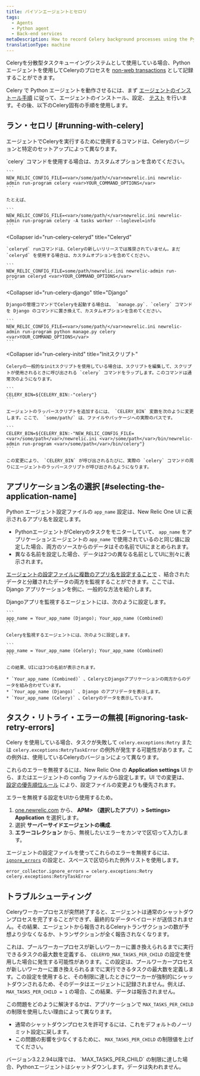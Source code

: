 ```yaml
---
title: パイソンエージェントとセロリ
tags:
  - Agents
  - Python agent
  - Back-end services
metaDescription: How to record Celery background processes using the Python agent.
translationType: machine
---
```


Celeryを分散型タスクキューイングシステムとして使用している場合、Pythonエージェントを使用してCeleryのプロセスを [non-web transactions](/docs/apm/transactions/intro-transactions/monitor-background-processes-other-non-web-transactions) として記録することができます。

Celery で Python エージェントを動作させるには、まず [エージェントのインストール手順](/docs/agents/python-agent/installation-and-configuration/python-agent-installation) に従って、エージェントのインストール、設定、 [テスト](/docs/agents/python-agent/installation-and-configuration/testing-python-agent) を行います。その後、以下のCelery固有の手順を使用します。

## ラン・セロリ [#running-with-celery]

エージェントでCeleryを実行するために使用するコマンドは、Celeryのバージョンと特定のセットアップによって異なります。

<CollapserGroup>
  <Collapser
    id="run-celery-celery"
    title="セロリ"
  >
    `celery` コマンドを使用する場合は、カスタムオプションを含めてください。

    ```
    NEW_RELIC_CONFIG_FILE=<var>/some/path/</var>newrelic.ini newrelic-admin run-program celery <var>YOUR_COMMAND_OPTIONS</var>
    ```

    たとえば、

    ```
    NEW_RELIC_CONFIG_FILE=<var>/some/path/</var>newrelic.ini newrelic-admin run-program celery -A tasks worker --loglevel=info
    ```
  </Collapser>

  <Collapser
    id="run-celery-celeryd"
    title="Celeryd"
  >
    `celeryd` runコマンドは、Celeryの新しいリリースでは推奨されていません。まだ `celeryd` を使用する場合は、カスタムオプションを含めてください。

    ```
    NEW_RELIC_CONFIG_FILE=some/path/newrelic.ini newrelic-admin run-program celeryd <var>YOUR_COMMAND_OPTIONS</var>
    ```
  </Collapser>

  <Collapser
    id="run-celery-django"
    title="Django"
  >
    Djangoの管理コマンドでCeleryを起動する場合は、 `manage.py`. `celery` コマンドを Django のコマンドに置き換えて、カスタムオプションを含めてください。

    ```
    NEW_RELIC_CONFIG_FILE=<var>/some/path/</var>newrelic.ini newrelic-admin run-program python manage.py celery <var>YOUR_COMMAND_OPTIONS</var>
    ```
  </Collapser>

  <Collapser
    id="run-celery-initd"
    title="Initスクリプト"
  >
    Celeryの一般的なinitスクリプトを使用している場合は、スクリプトを編集して、スクリプトが使用されるときに呼び出される `celery` コマンドをラップします。このコマンドは通常次のようになります。

    ```
    CELERY_BIN=${CELERY_BIN:-"celery"}
    ```

    エージェントのラッパースクリプトを追加するには、 `CELERY_BIN` 変数を次のように変更します。ここで、 `some/path/` は、ファイルやパッケージへの実際のパスです。

    ```
    CELERY_BIN=${CELERY_BIN:-"NEW_RELIC_CONFIG_FILE=<var>/some/path</var>/newrelic.ini <var>/some/path</var>/bin/newrelic-admin run-program <var>/some/path</var>/bin/celery"}
    ```

    この変更により、 `CELERY_BIN` が呼び出されるたびに、実際の `celery` コマンドの周りにエージェントのラッパースクリプトが呼び出されるようになります。
  </Collapser>
</CollapserGroup>

## アプリケーション名の選択 [#selecting-the-application-name]

Python エージェント設定ファイルの `app_name` 設定は、New Relic One UI に表示されるアプリ名を設定します。

* PythonエージェントがCeleryのタスクをモニターしていて、 `app_name` をアプリケーションエージェントの `app_name` で使用されているのと同じ値に設定した場合、両方のソースからのデータはその名前でUIにまとめられます。
* 異なる名前を設定した場合、データは2つの異なる名前としてUIに別々に表示されます。

[エージェントの設定ファイルに複数のアプリ名を設定することで](/docs/agents/manage-apm-agents/app-naming/use-multiple-names-app) 、結合されたデータと分離されたデータの両方を監視することができます。ここでは、Django アプリケーションを例に、一般的な方法を紹介します。

<CollapserGroup>
  <Collapser
    id="multiple-app-names"
    title="複数のアプリケーション名の使用"
  >
    Djangoアプリを監視するエージェントには、次のように設定します。

    ```
    app_name = Your_app_name (Django); Your_app_name (Combined)
    ```

    Celeryを監視するエージェントには、次のように設定します。

    ```
    app_name = Your_app_name (Celery); Your_app_name (Combined)
    ```

    この結果、UIには3つの名前が表示されます。

    * `Your_app_name (Combined)` 、CeleryとDjangoアプリケーションの両方からのデータを組み合わせています。
    * `Your_app_name (Django)` 、Django のアプリデータを表示します。
    * `Your_app_name (Celery)` 、Celeryのデータを表示しています。
  </Collapser>
</CollapserGroup>

## タスク・リトライ・エラーの無視 [#ignoring-task-retry-errors]

Celery を使用している場合、タスクが失敗して `celery.exceptions:Retry` または `celery.exceptions:RetryTaskError` の例外が発生する可能性があります。この例外は、使用しているCeleryのバージョンによって異なります。

これらのエラーを無視するには、New Relic One の **Application settings** UI から、またはエージェントの config ファイルから設定します。UI での変更は、 [設定の優先順位ルール](/docs/agents/python-agent/installation-configuration/python-agent-configuration#options) により、設定ファイルの変更よりも優先されます。

エラーを無視する設定をUIから使用するため。

1. [one.newrelic.com](https://one.newrelic.com) から、 **APM> （選択したアプリ）> Settings> Application** を選択します。
2. 選択 **サーバーサイドエージェントの構成**.
3. **エラーコレクション** から、無視したいエラーをカンマで区切って入力します。

エージェントの設定ファイルを使ってこれらのエラーを無視するには、 [`ignore_errors`](/docs/agents/python-agent/installation-configuration/python-agent-configuration#error-ignore) の設定と、スペースで区切られた例外リストを使用します。

```
error_collector.ignore_errors = celery.exceptions:Retry celery.exceptions:RetryTaskError
```

## トラブルシューティング

Celeryワーカープロセスが突然終了すると、エージェントは通常のシャットダウンプロセスを完了することができず、最終的なデータペイロードが送信されません。その結果、エージェントから報告されるCeleryトランザクションの数が予想より少なくなるか、トランザクションが全く報告されなくなります。

これは、プールワーカープロセスが新しいワーカーに置き換えられるまでに実行できるタスクの最大数を定義する、 `CELERYD_MAX_TASKS_PER_CHILD` の設定を使用した場合に発生する可能性があります。この設定は、プールワーカープロセスが新しいワーカーに置き換えられるまでに実行できるタスクの最大数を定義します。この設定を使用すると、その制限に達したときにワーカーが強制的にシャットダウンされるため、そのデータはエージェントに記録されません。例えば、 `MAX_TASKS_PER_CHILD = 1` の場合、この結果、データは報告されません。

この問題をどのように解決するかは、アプリケーションで `MAX_TASKS_PER_CHILD` の制限を使用したい理由によって異なります。

* 通常のシャットダウンプロセスを許可するには、これをデフォルトのノーリミット設定に戻します。
* この問題の影響を少なくするために、 `MAX_TASKS_PER_CHILD` の制限値を上げてください。

<Callout variant="important">
  バージョン3.2.2.94以降では、 `MAX_TASKS_PER_CHILD` の制限に達した場合、Pythonエージェントはシャットダウンします。データは失われません。
</Callout>
